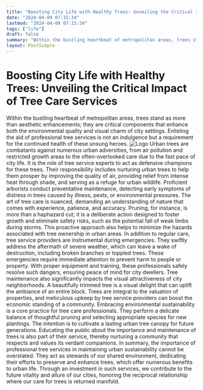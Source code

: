 ```yaml
---
title: "Boosting City Life with Healthy Trees: Unveiling the Critical Impact of Tree Care Services"
date: "2024-04-09 07:15:34"
lastmod: "2024-04-09 07:15:34"
tags: ["life"]
draft: false
summary: "Within the bustling heartbeat of metropolitan areas, trees stand as more than aesthetic enhancements; they are critical components that enhance both the environmental quality and visual charm of city settings. Enlisting the aid of professional tree services is not an indulgence but a requirement for the continued health of these unsung heroes."
layout: PostSimple
---
```

# Boosting City Life with Healthy Trees: Unveiling the Critical Impact of Tree Care Services
Within the bustling heartbeat of metropolitan areas, trees stand as more than aesthetic enhancements; they are critical components that enhance both the environmental quality and visual charm of city settings. Enlisting the aid of professional tree services is not an indulgence but a requirement for the continued health of these unsung heroes.
<img alt="Logo" class="lazyImg" data-src="https://cdn.seniorsselection.com/src_image/aeae99b59f2842045176147eeb976aea.webp" src="/statics/image/loading.webp"/>
Urban trees are combatants against numerous urban adversities, from air pollution and restricted growth areas to the often-overlooked care due to the fast pace of city life. It is the role of tree service experts to act as defensive champions for these trees. Their responsibility includes nurturing urban trees to help them prosper by improving the quality of air, providing relief from intense heat through shade, and serving as a refuge for urban wildlife. Proficient arborists conduct preventative maintenance, detecting early symptoms of distress in trees caused by illness, pests, or environmental pressures.
The art of tree care is nuanced, demanding an understanding of nature that comes with experience, patience, and accuracy. Pruning, for instance, is more than a haphazard cut; it is a deliberate action designed to foster growth and eliminate safety risks, such as the potential fall of weak limbs during storms. This proactive approach also helps to minimize the hazards associated with tree ownership in urban areas.
In addition to regular care, tree service providers are instrumental during emergencies. They swiftly address the aftermath of severe weather, which can leave a wake of destruction, including broken branches or toppled trees. These emergencies require immediate attention to prevent harm to people or property. With proper equipment and training, these professionals safely resolve such dangers, ensuring peace of mind for city dwellers.
Tree maintenance also significantly impacts the visual attractiveness of city neighborhoods. A beautifully trimmed tree is a visual delight that can uplift the ambiance of an entire block. Trees are integral to the valuation of properties, and meticulous upkeep by tree service providers can boost the economic standing of a community.
Embracing environmental sustainability is a core practice for tree care professionals. They perform a delicate balance of thoughtful pruning and selecting appropriate species for new plantings. The intention is to cultivate a lasting urban tree canopy for future generations. Educating the public about the importance and maintenance of trees is also part of their service, thereby nurturing a community that respects and values its verdant companions.
In summary, the importance of professional tree services in maintaining urban sustainability cannot be overstated. They act as stewards of our shared environment, dedicating their efforts to preserve and enhance trees, which offer numerous benefits to urban life. Through an investment in such services, we contribute to the future vitality and allure of our cities, honoring the reciprocal relationship where our care for trees is returned manifold.
        